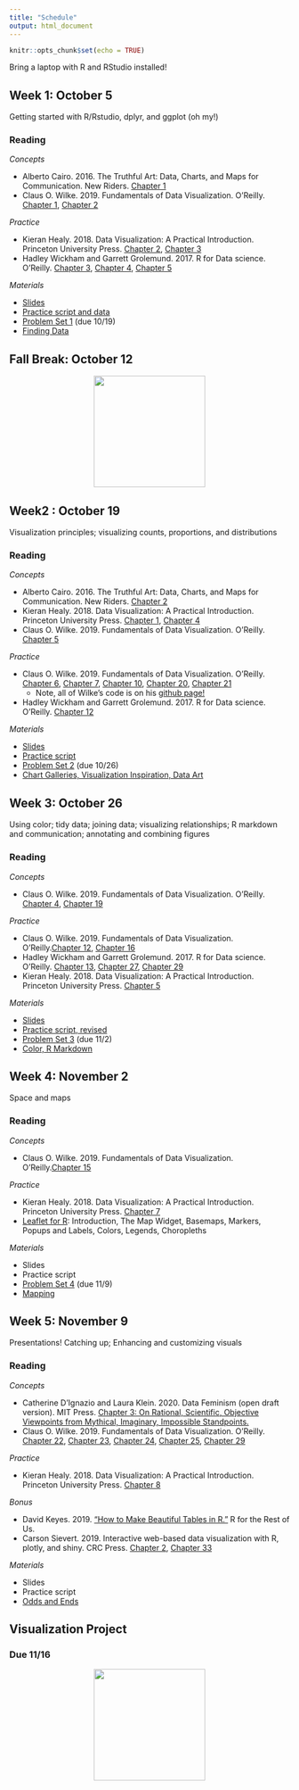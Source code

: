 ```yaml
---
title: "Schedule"
output: html_document
---
```


```r
knitr::opts_chunk$set(echo = TRUE)
```

Bring a laptop with R and RStudio installed!

## Week 1: October 5
Getting started with R/Rstudio, dplyr, and ggplot (oh my!)

### Reading

*Concepts* 

* Alberto Cairo. 2016. The Truthful Art: Data, Charts, and Maps for Communication. New Riders. [Chapter 1](https://search.lib.virginia.edu/sources/uva_library/items/u8545323)
* Claus O. Wilke. 2019. Fundamentals of Data Visualization. O’Reilly. [Chapter 1](https://clauswilke.com/dataviz/introduction.html), [Chapter 2](https://clauswilke.com/dataviz/aesthetic-mapping.html)

*Practice*

* Kieran Healy. 2018. Data Visualization: A Practical Introduction. Princeton University Press. [Chapter 2](https://socviz.co/gettingstarted.html#gettingstarted), [Chapter 3](https://socviz.co/makeplot.html#makeplot)
* Hadley Wickham and Garrett Grolemund. 2017. R for Data science. O’Reilly. [Chapter 3](https://r4ds.had.co.nz/data-visualisation.html), [Chapter 4](https://r4ds.had.co.nz/workflow-basics.html), [Chapter 5](https://r4ds.had.co.nz/transform.html) 

*Materials*

* [Slides](../slides/day1_slides/)
* [Practice script and data](../materials/week1_materials.zip)
* [Problem Set 1](../assign/) (due 10/19)
* [Finding Data](../resources/)


## Fall Break: October 12

<div style="text-align:center;"><img src="https://media.giphy.com/media/wOIhQl355kxTlgVfhI/giphy.gif" width="200"></div>


## Week2 : October 19
Visualization principles; visualizing counts, proportions, and distributions

### Reading

*Concepts*

* Alberto Cairo. 2016. The Truthful Art: Data, Charts, and Maps for Communication. New Riders. [Chapter 2](https://search.lib.virginia.edu/sources/uva_library/items/u8545323)
* Kieran Healy. 2018. Data Visualization: A Practical Introduction. Princeton University Press. [Chapter 1](https://socviz.co/lookatdata.html#lookatdata), [Chapter 4](https://socviz.co/groupfacettx.html#groupfacettx) 
* Claus O. Wilke. 2019. Fundamentals of Data Visualization. O’Reilly. [Chapter 5](https://clauswilke.com/dataviz/directory-of-visualizations.html)

*Practice*

* Claus O. Wilke. 2019. Fundamentals of Data Visualization. O’Reilly. [Chapter 6](https://clauswilke.com/dataviz/visualizing-amounts.html), [Chapter 7](https://clauswilke.com/dataviz/histograms-density-plots.html), [Chapter 10](https://clauswilke.com/dataviz/visualizing-proportions.html), [Chapter 20](https://clauswilke.com/dataviz/redundant-coding.html), [Chapter 21](https://clauswilke.com/dataviz/multi-panel-figures.html) 
  - Note, all of Wilke's code is on his [github page!](https://github.com/clauswilke/dataviz)
* Hadley Wickham and Garrett Grolemund. 2017. R for Data science. O’Reilly. [Chapter 12](https://r4ds.had.co.nz/tidy-data.html)

*Materials* 

* [Slides](../slides/day2/)
* [Practice script](../materials/week2_script.R)
* [Problem Set 2](../assign/) (due 10/26)
* [Chart Galleries, Visualization Inspiration, Data Art](../resources/)


## Week 3: October 26
Using color; tidy data; joining data; visualizing relationships; R markdown and communication; annotating and combining figures

### Reading

*Concepts*

* Claus O. Wilke. 2019. Fundamentals of Data Visualization. O’Reilly. [Chapter 4](https://clauswilke.com/dataviz/color-basics.html), [Chapter 19](https://clauswilke.com/dataviz/color-pitfalls.html)

*Practice*

* Claus O. Wilke. 2019. Fundamentals of Data Visualization. O’Reilly.[Chapter 12](https://clauswilke.com/dataviz/visualizing-associations.html), [Chapter 16](https://clauswilke.com/dataviz/visualizing-uncertainty.html)
* Hadley Wickham and Garrett Grolemund. 2017. R for Data science. O’Reilly. [Chapter 13](https://r4ds.had.co.nz/relational-data.html), [Chapter 27](https://r4ds.had.co.nz/r-markdown.html), [Chapter 29](https://r4ds.had.co.nz/r-markdown-formats.html)
* Kieran Healy. 2018. Data Visualization: A Practical Introduction. Princeton University Press. [Chapter 5](https://socviz.co/workgeoms.html#workgeoms)


*Materials* 

* [Slides](../slides/day3/)
* [Practice script, revised](../materials/week3_script_revised.R)
* [Problem Set 3](../assign/) (due 11/2)
* [Color, R Markdown](../resources/)


## Week 4: November 2
Space and maps

### Reading

*Concepts*

* Claus O. Wilke. 2019. Fundamentals of Data Visualization. O’Reilly.[Chapter 15](https://clauswilke.com/dataviz/geospatial-data.html)

<!-- 
* Jason Forrest. 2018. [“W. E. B. Du Bois’ staggering Data Visualizations are as powerful today as they were in 1900 (Part 1)”](https://medium.com/nightingale/w-e-b-du-bois-staggering-data-visualizations-are-as-powerful-today-as-they-were-in-1900-64752c472ae4). Nightingale, the Journal of the Data Visualization Society. (I'll share a pdf version of this in slack for those who can't view it online.) -->

*Practice*

* Kieran Healy. 2018. Data Visualization: A Practical Introduction. Princeton University Press. [Chapter 7](https://socviz.co/maps.html#maps)
* [Leaflet for R](https://rstudio.github.io/leaflet/): Introduction, The Map Widget, Basemaps, Markers, Popups and Labels, Colors, Legends, Choropleths

<!-- * Claus O. Wilke. 2019. Fundamentals of Data Visualization. O’Reilly. [Chapter 13](https://clauswilke.com/dataviz/time-series.html), [Chapter 14](https://clauswilke.com/dataviz/visualizing-trends.html) -->


*Materials*

* Slides
* Practice script
* [Problem Set 4](../assign/) (due 11/9)
* [Mapping](../resources/)

## Week 5: November 9
Presentations! Catching up; Enhancing and customizing visuals

### Reading

*Concepts*

* Catherine D’Ignazio and Laura Klein. 2020. Data Feminism (open draft version). MIT Press. [Chapter 3: On Rational, Scientific, Objective Viewpoints from Mythical, Imaginary, Impossible Standpoints.](https://data-feminism.mitpress.mit.edu/pub/5evfe9yd/release/5)
* Claus O. Wilke. 2019. Fundamentals of Data Visualization. O’Reilly. [Chapter 22](https://clauswilke.com/dataviz/figure-titles-captions.html), [Chapter 23](https://clauswilke.com/dataviz/balance-data-context.html), [Chapter 24](https://clauswilke.com/dataviz/small-axis-labels.html), [Chapter 25](https://clauswilke.com/dataviz/avoid-line-drawings.html), [Chapter 29](https://clauswilke.com/dataviz/telling-a-story.html)

*Practice*

* Kieran Healy. 2018. Data Visualization: A Practical Introduction. Princeton University Press. [Chapter 8](https://socviz.co/refineplots.html#refineplots)

*Bonus*

* David Keyes. 2019. [“How to Make Beautiful Tables in R.”](https://rfortherestofus.com/2019/11/how-to-make-beautiful-tables-in-r/) R for the Rest of Us.
* Carson Sievert. 2019. Interactive web-based data visualization with R, plotly, and shiny. CRC Press. [Chapter 2](https://plotly-r.com/overview.html), [Chapter 33](https://plotly-r.com/improving-ggplotly.html)

*Materials*

* Slides
* Practice script
* [Odds and Ends](../resources/)


## Visualization Project

### Due 11/16

<div style="text-align:center;"><img src="https://media.giphy.com/media/msKNSs8rmJ5m/giphy.gif" width="200"></div>


